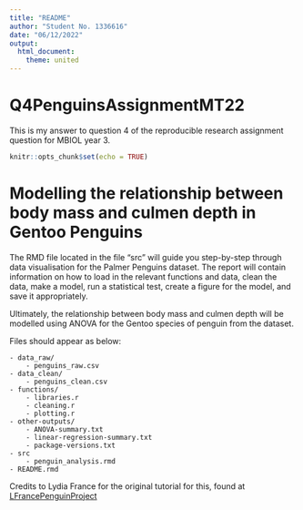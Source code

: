 ```yaml
---
title: "README"
author: "Student No. 1336616"
date: "06/12/2022"
output: 
  html_document:
    theme: united
---
```

# Q4PenguinsAssignmentMT22

This is my answer to question 4 of the reproducible research assignment question for MBIOL year 3. 

```r
knitr::opts_chunk$set(echo = TRUE)
```

# Modelling the relationship between body mass and culmen depth in Gentoo Penguins

The RMD file located in the file "src" will guide you step-by-step through data visualisation for the Palmer Penguins dataset. The report will contain information on how to load in the relevant functions and data, clean the data, make a model, run a statistical test, create a figure for the model, and save it appropriately. 

Ultimately, the relationship between body mass and culmen depth will be modelled using ANOVA for the Gentoo species of penguin from the dataset.  

Files should appear as below:

    - data_raw/
        - penguins_raw.csv
    - data_clean/
        - penguins_clean.csv
    - functions/
        - libraries.r
        - cleaning.r
        - plotting.r
    - other-outputs/
        - ANOVA-summary.txt
        - linear-regression-summary.txt
        - package-versions.txt
    - src
        - penguin_analysis.rmd
    - README.rmd

Credits to Lydia France for the original tutorial for this, found at [LFrancePenguinProject](https://github.com/LydiaFrance/PenguinProject) 
